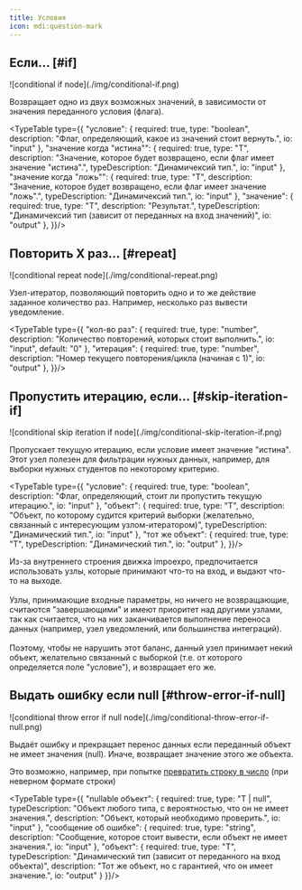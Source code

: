 ```yaml
---
title: Условия
icon: mdi:question-mark
---
```


## Если... [#if]

<Wrapper>
    ![conditional if node](./img/conditional-if.png)
</Wrapper>

Возвращает одно из двух возможных значений, в зависимости от значения переданного условия (флага).

<TypeTable type={{
    "условие": {
        required: true,
        type: "boolean",
        description: "Флаг, определяющий, какое из значений стоит вернуть.",
        io: "input"
    },
    "значение когда \"истина\"": {
        required: true,
        type: "T",
        description: "Значение, которое будет возвращено, если флаг имеет значение \"истина\".",
        typeDescription: "Динамичексий тип.",
        io: "input"
    },
    "значение когда \"ложь\"": {
        required: true,
        type: "T",
        description: "Значение, которое будет возвращено, если флаг имеет значение \"ложь\".",
        typeDescription: "Динамичексий тип.",
        io: "input"
    },
    "значение": {
        required: true,
        type: "T",
        description: "Результат.",
        typeDescription: "Динамичексий тип (зависит от переданных на вход значений)",
        io: "output"
    },
}}/>

## Повторить Х раз... [#repeat]

<Wrapper>
    ![conditional repeat node](./img/conditional-repeat.png)
</Wrapper>

Узел-итератор, позволяющий повторить одно и то же действие заданное количество раз. Например, несколько раз вывести уведомление.

<TypeTable type={{
    "кол-во раз": {
        required: true,
        type: "number",
        description: "Количество повторений, которых стоит выполнить.",
        io: "input",
        default: "0"
    },
    "итерация": {
        required: true,
        type: "number",
        description: "Номер текущего повторения/цикла (начиная с 1)",
        io: "output"
    },
}}/>

## Пропустить итерацию, если... [#skip-iteration-if]

<Wrapper>
    ![conditional skip iteration if node](./img/conditional-skip-iteration-if.png)
</Wrapper>

Пропускает текущую итерацию, если условие имеет значение "истина". Этот узел полезен для фильтрации нужных данных, например, для выборки нужных студентов по некоторому критерию.

<TypeTable type={{
    "условие": {
        required: true,
        type: "boolean",
        description: "Флаг, определяющий, стоит ли пропустить текущую итерацию.",
        io: "input"
    },
    "объект": {
        required: true,
        type: "T",
        description: "Объект, по которому судится критерий выборки (желательно, связанный с интересующим узлом-итератором)",
        typeDescription: "Динамический тип.",
        io: "input"
    },
    "тот же объект": {
        required: true,
        type: "T",
        typeDescription: "Динамический тип.",
        io: "output"
    },
}}/>

<Callout title='Что за "объект"?'>Из-за внутреннего строения движка impoexpo, предпочитается использовать узлы, которые принимают что-то на вход, и выдают что-то на выходе.<br/><br/>Узлы, принимающие входные параметры, но ничего не возвращающие, считаются "завершающими" и имеют приоритет над другими узлами, так как считается, что на них заканчивается выполнение переноса данных (например, узел уведомлений, или большинства интеграций).<br/><br/>Поэтому, чтобы не нарушить этот баланс, данный узел принимает некий объект, желательно связанный с выборкой (т.е. от которого определяется поле "условие"), и возвращает его же.</Callout>

## Выдать ошибку если null [#throw-error-if-null]

<Wrapper>
    ![conditional throw error if null node](./img/conditional-throw-error-if-null.png)
</Wrapper>

Выдаёт ошибку и прекращает перенос данных если переданный объект не имеет значения (null). Иначе, возвращает значение этого же объекта. 

Это возможно, например, при попытке [превратить строку в число](/user/nodes/strings#string-to-number) (при неверном формате строки)

<TypeTable type={{
    "nullable объект": {
        required: true,
        type: "T | null",
        typeDescription: "Объект любого типа, с вероятностью, что он не имеет значения.",
        description: "Объект, который необходимо проверить.",
        io: "input"
    },
    "сообщение об ошибке": {
        required: true,
        type: "string",
        description: "Сообщение, которое стоит вывести, если объект не имеет значения.",
        io: "input"
    },
    "объект": {
        required: true,
        type: "T",
        typeDescription: "Динамический тип (зависит от переданного на вход объекта)",
        description: "Тот же объект, но с гарантией, что он имеет значение.",
        io: "output"
    }
}}/>